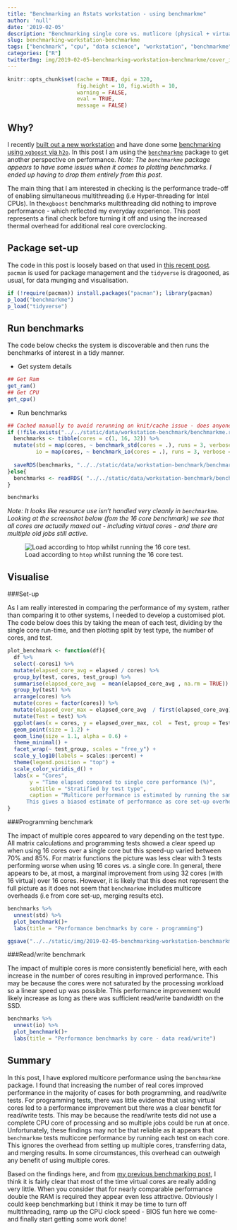 ```yaml
---
title: "Benchmarking an Rstats workstation - using benchmarkme"
author: 'null'
date: '2019-02-05'
description: "Benchmarking single core vs. mutlicore (physical + virtual) performance using the benchmarkme package."
slug: benchmarking-workstation-benchmarkme
tags: ["benchmark", "cpu", "data science", "workstation", "benchmarkme"]
categories: ["R"]
twitterImg: img/2019-02-05-benchmarking-workstation-benchmarkme/cover_img.png
---
```


```r
knitr::opts_chunk$set(cache = TRUE, dpi = 320, 
                      fig.height = 10, fig.width = 10,
                      warning = FALSE, 
                      eval = TRUE,
                      message = FALSE)
```

## Why?

I recently [built out a new workstation](https://www.samabbott.co.uk/post/building-an-rstats-workstation/) and have done some [benchmarking using `xgboost` via `h2o`](https://www.samabbott.co.uk/post/benchmarking-workstation-xgboost/). In this post I am using the [`benchmarkme`](https://www.jumpingrivers.com/blog/benchmarkme-new-version/) package to get another perspective on performance. *Note: The `benchmarkme` package appears to have some issues when it comes to plotting benchmarks. I ended up having to drop them entirely from this post.*

The main thing that I am interested in checking is the performance trade-off of enabling simultaneous multithreading (i.e Hyper-threading for Intel CPUs). In the`xgboost` benchmarks multithreading did nothing to improve performance - which reflected my everyday experience. This post represents a final check before turning it off and using the increased thermal overhead for additional real core overclocking. 

## Package set-up

The code in this post is loosely based on that used in [this recent post](https://www.jumpingrivers.com/blog/benchmarkme-new-version/). `pacman` is used for package management and the `tidyverse` is dragooned, as usual, for data munging and visualisation.

```r
if (!require(pacman)) install.packages("pacman"); library(pacman)
p_load("benchmarkme")
p_load("tidyverse")
```

## Run benchmarks

The code below checks the system is discoverable and then runs the benchmarks of interest in a tidy manner.

* Get system details

```r
## Get Ram
get_ram()
## Get CPU
get_cpu()
```

* Run benchmarks

```r
## Cached manually to avoid rerunning on knit/cache issue - does anyone have a nice package recommendation for this?
if (!file.exists("../../static/data/workstation-benchmark/benchmarkme.rds")) {
  benchmarks <- tibble(cores = c(1, 16, 32)) %>% 
  mutate(std = map(cores, ~ benchmark_std(cores = .), runs = 3, verbose = FALSE),
         io = map(cores, ~ benchmark_io(cores = .), runs = 3, verbose = FALSE))
  
  saveRDS(benchmarks, "../../static/data/workstation-benchmark/benchmarkme.rds")
}else{
  benchmarks <- readRDS( "../../static/data/workstation-benchmark/benchmarkme.rds")
}

benchmarks
```


*Note: It looks like resource use isn't handled very cleanly in `benchmarkme`. Looking at the screenshot below (fom the 16 core benchmark) we see that all cores are actually maxed out - including virtual cores - and there are multiple old jobs still active.*

![Load according to `htop` whilst running the 16 core test.](/img/2019-02-05-benchmarking-workstation-benchmarkme/benchmarkme-htop.png)

## Visualise


###Set-up

As I am really interested in comparing the performance of my system, rather than comparing it to other systems, I needed to develop a customised plot. The code below does this by taking the mean of each test, dividing by the single core run-time, and then plotting split by test type, the number of cores, and test.

```r
plot_benchmark <- function(df){
  df %>% 
  select(-cores1) %>%  
  mutate(elapsed_core_avg = elapsed / cores) %>% 
  group_by(test, cores, test_group) %>% 
  summarise(elapsed_core_avg  = mean(elapsed_core_avg , na.rm = TRUE)) %>% 
  group_by(test) %>% 
  arrange(cores) %>% 
  mutate(cores = factor(cores)) %>% 
  mutate(elapsed_over_max = elapsed_core_avg  / first(elapsed_core_avg)) %>% 
  mutate(Test = test) %>% 
  ggplot(aes(x = cores, y = elapsed_over_max, col  = Test, group = Test)) +
  geom_point(size = 1.2) +
  geom_line(size = 1.1, alpha = 0.6) + 
  theme_minimal() +
  facet_wrap(~ test_group, scales = "free_y") + 
  scale_y_log10(labels = scales::percent) +
  theme(legend.position = "top") +
  scale_color_viridis_d() +
  labs(x = "Cores",
       y = "Time elapsed compared to single core performance (%)",
       subtitle = "Stratified by test type",
       caption = "Multicore performance is estimated by running the same test on each core and averaging the result. 
      This gives a biased estimate of performance as core set-up overhead is not included.")
}
```

###Programming benchmark 

The impact of multiple cores appeared to vary depending on the test type. All matrix calculations and programming tests showed a clear speed up when using 16 cores over a single core but this speed-up varied between 70% and 85%. For matrix functions the picture was less clear with 3 tests performing worse when using 16 cores vs. a single core. In general, there appears to be, at most, a marginal improvement from using 32 cores (with 16 virtual) over 16 cores. However, it is likely that this does not represent the full picture as it does not seem that `benchmarkme` includes multicore overheads (i.e from core set-up, merging results etc).

```r
benchmarks %>% 
  unnest(std) %>% 
  plot_benchmark()+
  labs(title = "Performance benchmarks by core - programming")
```


```r
ggsave("../../static/img/2019-02-05-benchmarking-workstation-benchmarkme/cover_img.png")
```

###Read/write benchmark 

The impact of multiple cores is more consistently beneficial here, with each increase in the number of cores resulting in improved performance. This may be because the cores were not saturated by the processing workload so a linear speed up was possible. This performance improvement would likely increase as long as there was sufficient read/write bandwidth on the SSD.


```r
benchmarks %>% 
  unnest(io) %>% 
  plot_benchmark()+
  labs(title = "Performance benchmarks by core - data read/write")
```

## Summary

In this post, I have explored multicore performance using the `benchmarkme` package. I found that increasing the number of real cores improved performance in the majority of cases for both programming, and read/write tests. For programming tests, there was little evidence that using virtual cores led to a performance improvement but there was a clear benefit for read/write tests. This may be because the read/write tests did not use a complete CPU core of processing and so multiple jobs could be run at once. Unfortunately, these findings may not be that reliable as it appears that `benchmarkme` tests multicore performance by running each test on each core. This ignores the overhead from setting up multiple cores, transferring data, and merging results. In some circumstances, this overhead can outweigh any benefit of using multiple cores. 


Based on the findings here, and from [my previous benchmarking post](https://www.samabbott.co.uk/post/benchmarking-workstation-xgboost/), I think it is fairly clear that most of the time virtual cores are really adding very little. When you consider that for nearly comparable performance double the RAM is required they appear even less attractive. Obviously I could keep benchmarking but I think it may be time to turn off multithreading, ramp up the CPU clock speed - BIOS fun here we come- and finally start getting some work done! 

